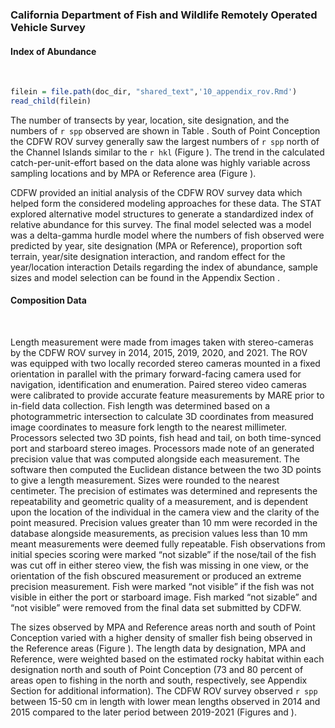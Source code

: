 ### California Department of Fish and Wildlife Remotely Operated Vehicle Survey

#### Index of Abundance
\

```r
filein = file.path(doc_dir, "shared_text",'10_appendix_rov.Rmd')
read_child(filein)
```

The number of transects by year, location, site designation, and the numbers of `r spp` observed are shown in Table \ref{tab:rov-obs}. South of Point Conception the CDFW ROV survey generally saw the largest numbers of `r spp` north of the Channel Islands similar to the `r hkl` (Figure \ref{fig:rov-obs-loc}). The trend in the calculated catch-per-unit-effort based on the data alone was highly variable across sampling locations and by MPA or Reference area (Figure \ref{fig:rov-raw-cpue}).   

CDFW provided an initial analysis of the CDFW ROV survey data which helped form the considered modeling approaches for these data. The STAT explored alternative model structures to generate a standardized index of relative abundance for this survey. The final model selected was a model was a delta-gamma hurdle model where the numbers of fish observed were predicted by year, site designation (MPA or Reference), proportion soft terrain, year/site designation interaction, and random effect for the year/location interaction  Details regarding the index of abundance, sample sizes and model selection can be found in the Appendix Section \ref{cdfw-rov-index}.

#### Composition Data 
\

Length measurement were made from images taken with stereo-cameras by the CDFW ROV survey in 2014, 2015, 2019, 2020, and 2021. The ROV was equipped with two locally recorded stereo cameras mounted in a fixed orientation in parallel with the primary forward-facing camera used for navigation, identification and enumeration. Paired stereo video cameras were calibrated to provide accurate feature measurements by MARE prior to in-field data collection. Fish length was determined based on a photogrammetric intersection to calculate 3D coordinates from measured image coordinates to measure fork length to the nearest millimeter. Processors selected two 3D points, fish head and tail, on both time-synced port and starboard stereo images. Processors made note of an generated precision value that was computed alongside each measurement. The software then computed the Euclidean distance between the two 3D points to give a length measurement. Sizes were rounded to the nearest centimeter. The precision of estimates was determined and represents the repeatability and geometric quality of a measurement, and is dependent upon the location of the individual in the camera view and the clarity of the point measured. Precision values greater than 10 mm were recorded in the database alongside measurements, as precision values less than 10 mm meant measurements were deemed fully repeatable. Fish observations from initial species scoring were marked “not sizable” if the nose/tail of the fish was cut off in either stereo view, the fish was missing in one view, or the orientation of the fish obscured measurement or produced an extreme precision measurement. Fish were marked “not visible” if the fish was not visible in either the port or starboard image. Fish marked “not sizable” and “not visible” were removed from the final data set submitted by CDFW. 

The sizes observed by MPA and Reference areas north and south of Point Conception varied with a higher density of smaller fish being observed in the Reference areas (Figure \ref{fig:rov-len}). The length data by designation, MPA and Reference, were weighted based on the estimated rocky habitat within each designation north and south of Point Conception (73 and 80 percent of areas open to fishing in the north and south, respectively,  see Appendix Section \ref{cdfw-rov-index} for additional information). The CDFW ROV survey observed `r spp` between 15-50 cm in length with lower mean lengths observed in 2014 and 2015 compared to the later period between 2019-2021 (Figures \ref{fig:rov-len-data} and \ref{fig:mean-rov-len-data}).